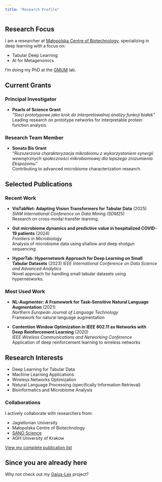 ```yaml
---
title: "Research Profile"
---
```


## Research Focus

I am a researcher at [Małopolska Centre of Biotechnology](https://mbc.uj.edu.pl/), specializing in deep learning with a focus on:

* Tabular Deep Learning
* AI for Metagenomics

I'm doing my PhD at the [GMUM](https://gmum.net/) lab.

## Current Grants

### Principal Investigator
- **Pearls of Science Grant**  
  *"Sieci prototypowe jako krok do interpretowalnej analizy funkcji białek"*  
  Leading research on prototype networks for interpretable protein function analysis.

### Research Team Member
- **Sonata Bis Grant**  
  *"Rozszerzona charakteryzacja mikrobiomu z wykorzystaniem synergii wewnętrznych społeczności mikrobiomowej dla lepszego zrozumienia Ekspozomu"*  
  Contributing to advanced microbiome characterization research.

## Selected Publications

### Recent Work
- **VisTabNet: Adapting Vision Transformers for Tabular Data** (2025)  
  *SIAM International Conference on Data Mining (SDM25)*  
  Research on cross-modal transfer learning.

- **Gut microbiome dynamics and predictive value in hospitalized COVID-19 patients** (2024)  
  *Frontiers in Microbiology*  
  Analysis of microbiome data using shallow and deep shotgun sequencing.

- **HyperTab: Hypernetwork Approach for Deep Learning on Small Tabular Datasets** (2023) 
  *IEEE International Conference on Data Science and Advanced Analytics*  
  Novel approach for handling small tabular datasets using hypernetworks.

### Most Used Work
- **NL-Augmenter: A Framework for Task-Sensitive Natural Language Augmentation** (2021)  
  *Northern European Journal of Language Technology*  
  Framework for natural language augmentation

- **Contention Window Optimization in IEEE 802.11 ax Networks with Deep Reinforcement Learning** (2020)  
  *IEEE Wireless Communications and Networking Conference*  
  Application of deep reinforcement learning to wireless networks

## Research Interests

- Deep Learning for Tabular Data
- Machine Learning Applications
- Wireless Networks Optimization
- Natural Language Processing (specifically Information Retrieval)
- Bioinformatics and Microbiome Analysis

### Collaborations

I actively collaborate with researchers from:

* Jagiellonian University
* Małopolska Centre of Biotechnology
* [SANO Science](https://sano.science/)
* AGH University of Krakow

[View my complete publication list](https://scholar.google.com/citations?user=PiTUa6kAAAAJ&hl=pl)

## Since you are already here
Why not check out my [Gaius-Lex](https://gaius-lex.com) project?
